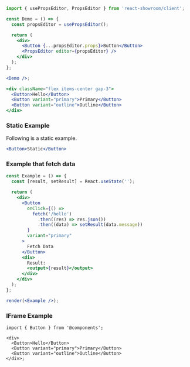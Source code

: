 ```jsx noEditor
import { usePropsEditor, PropsEditor } from 'react-showroom/client';

const Demo = () => {
  const propsEditor = usePropsEditor();

  return (
    <div>
      <Button {...propsEditor.props}>Button</Button>
      <PropsEditor editor={propsEditor} />
    </div>
  );
};

<Demo />;
```

```jsx
<div className="flex items-center gap-3">
  <Button>Hello</Button>
  <Button variant="primary">Primary</Button>
  <Button variant="outline">Outline</Button>
</div>
```

### Static Example

Following is a static example.

```jsx static
<Button>Static</Button>
```

### Example that fetch data

```jsx
const Example = () => {
  const [result, setResult] = React.useState('');

  return (
    <div>
      <Button
        onClick={() =>
          fetch('/hello')
            .then((res) => res.json())
            .then((data) => setResult(data.message))
        }
        variant="primary"
      >
        Fetch Data
      </Button>
      <div>
        Result:
        <output>{result}</output>
      </div>
    </div>
  );
};

render(<Example />);
```

### IFrame Example

```tsx frame
import { Button } from '@components';

<div>
  <Button>Hello</Button>
  <Button variant="primary">Primary</Button>
  <Button variant="outline">Outline</Button>
</div>;
```
